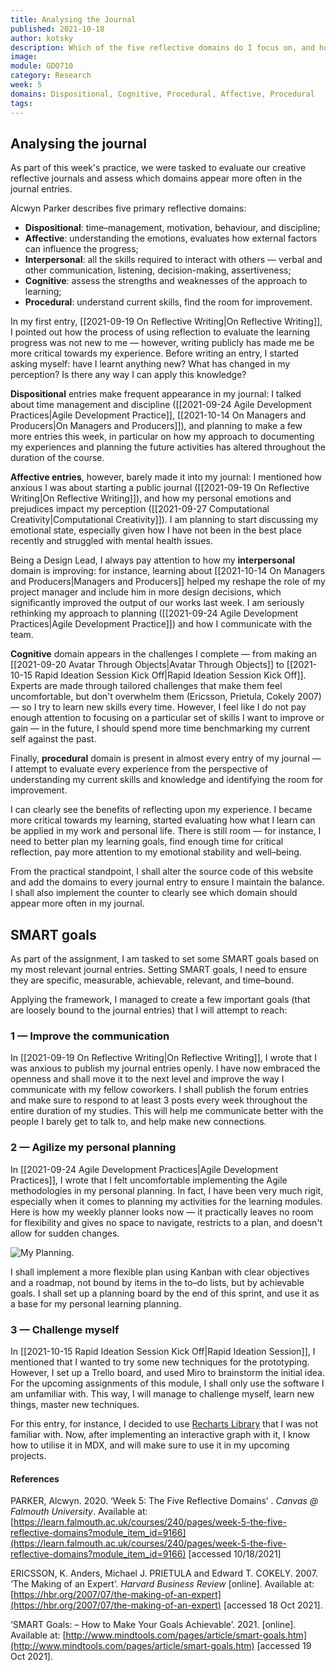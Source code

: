 ```yaml
---
title: Analysing the Journal
published: 2021-10-18
author: kotsky
description: Which of the five reflective domains do I focus on, and how to restore the balance?
image: 
module: GDO710
category: Research
week: 5
domains: Dispositional, Cognitive, Procedural, Affective, Procedural
tags: 
---
```


## Analysing the journal 

As part of this week's practice, we were tasked to evaluate our creative reflective journals and assess which domains appear more often in the journal entries. 

Alcwyn Parker describes five primary reflective domains:

- **Dispositional**: time–management, motivation, behaviour, and discipline;
- **Affective**: understanding the emotions, evaluates how external factors can influence the progress;
- **Interpersonal**: all the skills required to interact with others — verbal and other communication, listening, decision-making, assertiveness;
- **Cognitive**: assess the strengths and weaknesses of the approach to learning;
- **Procedural**: understand current skills, find the room for improvement.


<JournalChart />

In my first entry, [[2021-09-19 On Reflective Writing|On Reflective Writing]], I pointed out how the process of using reflection to evaluate the learning progress was not new to me — however, writing publicly has made me be more critical towards my experience. Before writing an entry, I started asking myself: have I learnt anything new? What has changed in my perception? Is there any way I can apply this knowledge?

**Dispositional** entries make frequent appearance in my journal: I talked about time management and discipline ([[2021-09-24 Agile Development Practices|Agile Development Practice]], [[2021-10-14 On Managers and Producers|On Managers and Producers]]), and planning to make a few more entries this week, in particular on how my approach to documenting my experiences and planning the future activities has altered throughout the duration of the course.

**Affective entries**, however, barely made it into my journal: I mentioned how anxious I was about starting a public journal ([[2021-09-19 On Reflective Writing|On Reflective Writing]]), and how my personal emotions and prejudices impact my perception ([[2021-09-27 Computational Creativity|Computational Creativity]]). I am planning to start discussing my emotional state, especially given how I have not been in the best place recently and struggled with mental health issues.

Being a Design Lead, I always pay attention to how my **interpersonal** domain is improving: for instance, learning about [[2021-10-14 On Managers and Producers|Managers and Producers]] helped my reshape the role of my project manager and include him in more design decisions, which significantly improved the output of our works last week. I am seriously rethinking my approach to planning ([[2021-09-24 Agile Development Practices|Agile Development Practice]]) and how I communicate with the team. 

**Cognitive** domain appears in the challenges I complete — from making an [[2021-09-20 Avatar Through Objects|Avatar Through Objects]] to [[2021-10-15 Rapid Ideation Session Kick Off|Rapid Ideation Session Kick Off]]. Experts are made through tailored challenges that make them feel uncomfortable, but don't overwhelm them (Ericsson, Prietula, Cokely 2007) — so I try to learn new skills every time. However, I feel like I do not pay enough attention to focusing on a particular set of skills I want to improve or gain — in the future, I should spend more time benchmarking my current self against the past.

Finally, **procedural** domain is present in almost every entry of my journal — I attempt to evaluate every experience from the perspective of understanding my current skills and knowledge and identifying the room for improvement. 

I can clearly see the benefits of reflecting upon my experience. I became more critical towards my learning, started evaluating how what I learn can be applied in my work and personal life. There is still room — for instance, I need to better plan my learning goals, find enough time for critical reflection, pay more attention to my emotional stability and well–being. 

From the practical standpoint, I shall alter the source code of this website and add the domains to every journal entry to ensure I maintain the balance. I shall also implement the counter to clearly see which domain should appear more often in my journal.

## SMART goals

As part of the assignment, I am tasked to set some SMART goals based on my most relevant journal entries. Setting SMART goals, I need to ensure they are specific, measurable, achievable, relevant, and time–bound. 

Applying the framework, I managed to create a few important goals (that are loosely bound to the journal entries) that I will attempt to reach:

### 1 — Improve the communication

In [[2021-09-19 On Reflective Writing|On Reflective Writing]], I wrote that I was anxious to publish my journal entries openly. I have now embraced the openness and shall move it to the next level and improve the way I communicate with my fellow coworkers. I shall publish the forum entries and make sure to respond to at least 3 posts every week throughout the entire duration of my studies. This will help me communicate better with the people I barely get to talk to, and help make new connections.

### 2 — Agilize my personal planning

In [[2021-09-24 Agile Development Practices|Agile Development Practices]], I wrote that I felt uncomfortable implementing the Agile methodologies in my personal planning. In fact, I have been very much rigit, especially when it comes to planning my activities for the learning modules. Here is how my weekly planner looks now — it practically leaves no room for flexibility and gives no space to navigate, restricts to a plan, and doesn't allow for sudden changes.

![My Planning](./img/05-planning.jpg).

I shall implement a more flexible plan using Kanban with clear objectives and a roadmap, not bound by items in the to–do lists, but by achievable goals. I shall set up a planning board by the end of this sprint, and use it as a base for my personal learning planning. 

### 3 — Challenge myself

In [[2021-10-15 Rapid Ideation Session Kick Off|Rapid Ideation Session]], I mentioned that I wanted to try some new techniques for the prototyping. However, I set up a Trello board, and used Miro to brainstorm the initial idea. For the upcoming assignments of this module, I shall only use the software I am unfamiliar with. This way, I will manage to challenge myself, learn new things, master new techniques.

For this entry, for instance, I decided to use [Recharts Library](https://recharts.org) that I was not familiar with. Now, after implementing an interactive graph with it, I know how to utilise it in MDX, and will make sure to use it in my upcoming projects.

#### References

PARKER, Alcwyn. 2020. ‘Week 5: The Five Reflective Domains’ . _Canvas @ Falmouth University_. Available at: [https://learn.falmouth.ac.uk/courses/240/pages/week-5-the-five-reflective-domains?module_item_id=9166](https://learn.falmouth.ac.uk/courses/240/pages/week-5-the-five-reflective-domains?module_item_id=9166) [accessed 10/18/2021]

ERICSSON, K. Anders, Michael J. PRIETULA and Edward T. COKELY. 2007. ‘The Making of an Expert’. _Harvard Business Review_ [online]. Available at: [https://hbr.org/2007/07/the-making-of-an-expert](https://hbr.org/2007/07/the-making-of-an-expert) [accessed 18 Oct 2021].

‘SMART Goals: – How to Make Your Goals Achievable’. 2021. [online]. Available at: [http://www.mindtools.com/pages/article/smart-goals.htm](http://www.mindtools.com/pages/article/smart-goals.htm) [accessed 19 Oct 2021].